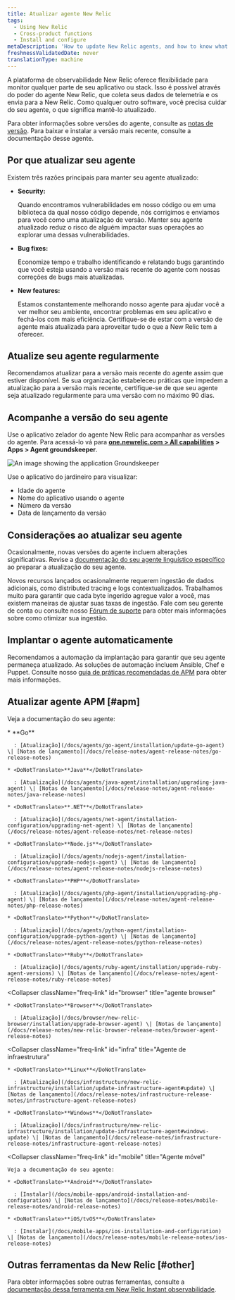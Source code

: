 ```yaml
---
title: Atualizar agente New Relic
tags:
  - Using New Relic
  - Cross-product functions
  - Install and configure
metaDescription: 'How to update New Relic agents, and how to know what version of agent you have.'
freshnessValidatedDate: never
translationType: machine
---
```



A plataforma de observabilidade New Relic oferece flexibilidade para monitor qualquer parte de seu aplicativo ou stack. Isso é possível através do poder do agente New Relic, que coleta seus dados de telemetria e os envia para a New Relic. Como qualquer outro software, você precisa cuidar do seu agente, o que significa mantê-lo atualizado.

Para obter informações sobre versões do agente, consulte as [notas de versão](/docs/release-notes). Para baixar e instalar a versão mais recente, consulte a documentação desse agente.

## Por que atualizar seu agente

Existem três razões principais para manter seu agente atualizado:

* <DoNotTranslate>**Security:**</DoNotTranslate>

  Quando encontramos vulnerabilidades em nosso código ou em uma biblioteca da qual nosso código depende, nós corrigimos e enviamos para você como uma atualização de versão. Manter seu agente atualizado reduz o risco de alguém impactar suas operações ao explorar uma dessas vulnerabilidades.

* <DoNotTranslate>**Bug fixes:**</DoNotTranslate>

  Economize tempo e trabalho identificando e relatando bugs garantindo que você esteja usando a versão mais recente do agente com nossas correções de bugs mais atualizadas.

* <DoNotTranslate>**New features:**</DoNotTranslate>

  Estamos constantemente melhorando nosso agente para ajudar você a ver melhor seu ambiente, encontrar problemas em seu aplicativo e fechá-los com mais eficiência. Certifique-se de estar com a versão de agente mais atualizada para aproveitar tudo o que a New Relic tem a oferecer.

## Atualize seu agente regularmente

Recomendamos atualizar para a versão mais recente do agente assim que estiver disponível. Se sua organização estabeleceu práticas que impedem a atualização para a versão mais recente, certifique-se de que seu agente seja atualizado regularmente para uma versão com no máximo 90 dias.

## Acompanhe a versão do seu agente

Use o aplicativo zelador do agente New Relic para acompanhar as versões do agente. Para acessá-lo vá para <DoNotTranslate>**[one.newrelic.com > All capabilities](https://one.newrelic.com/all-capabilities) > Apps > Agent groundskeeper**</DoNotTranslate>.

<img
  title="Groundskeeper"
  alt="An image showing the application Groundskeeper"
  src={apmGroundskeeperApp}
/>

Use o aplicativo do jardineiro para visualizar:

* Idade do agente
* Nome do aplicativo usando o agente
* Número da versão
* Data de lançamento da versão

## Considerações ao atualizar seu agente

Ocasionalmente, novas versões do agente incluem alterações significativas. Revise a [documentação do seu agente linguístico específico](/docs/new-relic-solutions/new-relic-one/install-configure/compatibility-requirements-new-relic-agents-products/) ao preparar a atualização do seu agente.

Novos recursos lançados ocasionalmente requerem ingestão de dados adicionais, como distributed tracing e logs contextualizados. Trabalhamos muito para garantir que cada byte ingerido agregue valor a você, mas existem maneiras de ajustar suas taxas de ingestão. Fale com seu gerente de conta ou consulte nosso [Fórum de suporte](https://discuss.newrelic.com) para obter mais informações sobre como otimizar sua ingestão.

## Implantar o agente automaticamente

Recomendamos a automação da implantação para garantir que seu agente permaneça atualizado. As soluções de automação incluem Ansible, Chef e Puppet. Consulte nosso [guia de práticas recomendadas de APM](/docs/new-relic-solutions/best-practices-guides/full-stack-observability/apm-best-practices-guide/#agents-current) para obter mais informações.

## Atualizar agente APM [#apm]

Veja a documentação do seu agente:

<CollapserGroup>
  <Collapser
    className="freq-link"
    id="apm"
    title="Agentes APM"
  >
    * <DoNotTranslate>**Go**</DoNotTranslate>

      : [Atualização](/docs/agents/go-agent/installation/update-go-agent) \| [Notas de lançamento](/docs/release-notes/agent-release-notes/go-release-notes)

    * <DoNotTranslate>**Java**</DoNotTranslate>

      : [Atualização](/docs/agents/java-agent/installation/upgrading-java-agent) \| [Notas de lançamento](/docs/release-notes/agent-release-notes/java-release-notes)

    * <DoNotTranslate>**.NET**</DoNotTranslate>

      : [Atualização](/docs/agents/net-agent/installation-configuration/upgrading-net-agent) \| [Notas de lançamento](/docs/release-notes/agent-release-notes/net-release-notes)

    * <DoNotTranslate>**Node.js**</DoNotTranslate>

      : [Atualização](/docs/agents/nodejs-agent/installation-configuration/upgrade-nodejs-agent) \| [Notas de lançamento](/docs/release-notes/agent-release-notes/nodejs-release-notes)

    * <DoNotTranslate>**PHP**</DoNotTranslate>

      : [Atualização](/docs/agents/php-agent/installation/upgrading-php-agent) \| [Notas de lançamento](/docs/release-notes/agent-release-notes/php-release-notes)

    * <DoNotTranslate>**Python**</DoNotTranslate>

      : [Atualização](/docs/agents/python-agent/installation-configuration/upgrade-python-agent) \| [Notas de lançamento](/docs/release-notes/agent-release-notes/python-release-notes)

    * <DoNotTranslate>**Ruby**</DoNotTranslate>

      : [Atualização](/docs/agents/ruby-agent/installation/upgrade-ruby-agent-versions) \| [Notas de lançamento](/docs/release-notes/agent-release-notes/ruby-release-notes)
  </Collapser>

  <Collapser
    className="freq-link"
    id="browser"
    title="agente browser"
  >
    * <DoNotTranslate>**Browser**</DoNotTranslate>

      : [Atualização](/docs/browser/new-relic-browser/installation/upgrade-browser-agent) \| [Notas de lançamento](/docs/release-notes/new-relic-browser-release-notes/browser-agent-release-notes)
  </Collapser>

  <Collapser
    className="freq-link"
    id="infra"
    title="Agente de infraestrutura"
  >
    * <DoNotTranslate>**Linux**</DoNotTranslate>

      : [Atualização](/docs/infrastructure/new-relic-infrastructure/installation/update-infrastructure-agent#update) \| [Notas de lançamento](/docs/release-notes/infrastructure-release-notes/infrastructure-agent-release-notes)

    * <DoNotTranslate>**Windows**</DoNotTranslate>

      : [Atualização](/docs/infrastructure/new-relic-infrastructure/installation/update-infrastructure-agent#windows-update) \| [Notas de lançamento](/docs/release-notes/infrastructure-release-notes/infrastructure-agent-release-notes)
  </Collapser>

  <Collapser
    className="freq-link"
    id="mobile"
    title="Agente móvel"
  >
    Veja a documentação do seu agente:

    * <DoNotTranslate>**Android**</DoNotTranslate>

      : [Instalar](/docs/mobile-apps/android-installation-and-configuration) \| [Notas de lançamento](/docs/release-notes/mobile-release-notes/android-release-notes)

    * <DoNotTranslate>**iOS/tvOS**</DoNotTranslate>

      : [Instalar](/docs/mobile-apps/ios-installation-and-configuration) \| [Notas de lançamento](/docs/release-notes/mobile-release-notes/ios-release-notes)
  </Collapser>
</CollapserGroup>

## Outras ferramentas da New Relic [#other]

Para obter informações sobre outras ferramentas, consulte a [documentação dessa ferramenta em New Relic Instant observabilidade](https://newrelic.com/instant-observability/).